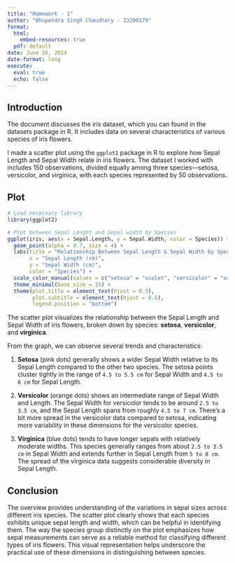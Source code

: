 ```yaml
---
title: "Homework - 1"
author: "Bhupendra Singh Chaudhary - 23200179"
format:
  html:
    embed-resources: true
  pdf: default
date: June 26, 2024
date-format: long
execute: 
  eval: true
  echo: false
---
```


## Introduction

The document discusses the iris dataset, which you can found in the datasets package in R. It includes data on several characteristics of various species of iris flowers.

I made a scatter plot using the `ggplot2` package in R to explore how Sepal Length and Sepal Width relate in iris flowers. The dataset I worked with includes 150 observations, divided equally among three species—setosa, versicolor, and virginica, with each species represented by 50 observations.

## Plot

```r
# Load necessary library
library(ggplot2)

# Plot between Sepal Lenght and Sepal width by Species
ggplot(iris, aes(x = Sepal.Length, y = Sepal.Width, color = Species)) +
  geom_point(alpha = 0.7, size = 4) +
  labs(title = "Relationship Between Sepal Length & Sepal Width by Species",
       x = "Sepal Length (cm)",
       y = "Sepal Width (cm)",
       color = "Species") +
  scale_color_manual(values = c("setosa" = "violet", "versicolor" = "orange", "virginica" = "steelblue")) +
  theme_minimal(base_size = 15) + 
  theme(plot.title = element_text(hjust = 0.5), 
        plot.subtitle = element_text(hjust = 0.5), 
        legend.position = "bottom")
```

The scatter plot visualizes the relationship between the Sepal Length and Sepal Width of iris flowers, broken down by species: **setosa**, **versicolor**, and **virginica**.

From the graph, we can observe several trends and characteristics:

1.  **Setosa** (pink dots) generally shows a wider Sepal Width relative to its Sepal Length compared to the other two species. The setosa points cluster tightly in the range of `4.5 to 5.5 cm` for Sepal Width and `4.5 to 6 cm` for Sepal Length.

2.  **Versicolor** (orange dots) shows an intermediate range of Sepal Width and Length. The Sepal Width for versicolor tends to be around `2.5 to 3.5 cm`, and the Sepal Length spans from roughly `4.5 to 7 cm`. There's a bit more spread in the versicolor data compared to setosa, indicating more variability in these dimensions for the versicolor species.

3.  **Virginica** (blue dots) tends to have longer sepals with relatively moderate widths. This species generally ranges from about `2.5 to 3.5 cm` in Sepal Width and extends further in Sepal Length from `5 to 8 cm`. The spread of the virginica data suggests considerable diversity in Sepal Length.

## Conclusion

The overview provides understanding of the variations in sepal sizes across different iris species. The scatter plot clearly shows that each species exhibits unique sepal length and width, which can be helpful in identifying them. The way the species group distinctly on the plot emphasizes how sepal measurements can serve as a reliable method for classifying different types of iris flowers. This visual representation helps underscore the practical use of these dimensions in distinguishing between species.

